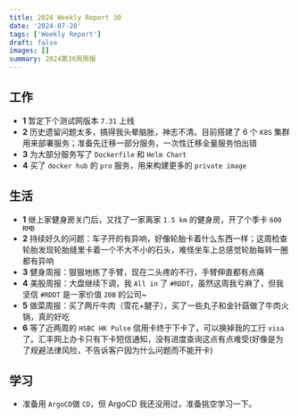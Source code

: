 ```yaml
---
title: 2024 Weekly Report 30
date: '2024-07-28'
tags: ['Weekly Report']
draft: false
images: []
summary: 2024第30周周报
---
```


<TOCInline toc={props.toc}/>

## 工作

- **1** 暂定下个测试网版本 `7.31` 上线
- **2** 历史遗留问题太多，搞得我头晕脑胀，神志不清。目前搭建了 6 个 `K8S` 集群用来部署服务；准备先迁移一部分服务，一次性迁移全量服务怕出错
- **3** 为大部分服务写了 `Dockerfile` 和 `Helm Chart`
- **4** 买了 `docker hub` 的 `pro` 服务，用来构建更多的 `private image`


## 生活

- **1** 继上家健身房关门后，又找了一家离家 `1.5 km` 的健身房，开了个季卡 `600 RMB`
- **2** 持续好久的问题：车子开的有异响，好像轮胎卡着什么东西一样；这周检查轮胎发现轮胎缝里卡着一个不大不小的石头，难怪坐车上总感觉轮胎每转一圈都有异响
- **3** 健身周报：狠狠地练了手臂，现在二头疼的不行，手臂伸直都有点痛
- **4** 美股周报：大盘继续下调，我 `All in` 了 `#RDDT`，虽然这周我亏麻了，但我坚信 `#RDDT` 是一家价值 `20B` 的公司~
- **5** 做菜周报：买了两斤牛肉（雪花+腱子），买了一些丸子和金针菇做了牛肉火锅，真的好吃
- **6** 等了近两周的 `HSBC HK Pulse` 信用卡终于下卡了，可以换掉我的工行 `visa` 了。汇丰网上办卡只有下卡短信通知，没有进度查询这点有点难受(好像是为了规避法律风险，不告诉客户因为什么问题而不能开卡)



## 学习

-  准备用 `ArgoCD`做 `CD`，但 ArgoCD 我还没用过，准备挑空学习一下。













